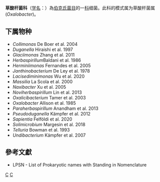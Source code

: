 {{Automatic taxobox
| taxon = Oxalobacteraceae
| authority = Garrity et al. 2006
| type genus = 草酸杆菌属<br>Oxalobacter
| type genus authority = Allison et al. 1985
}}
'''草酸杆菌科'''（[[学名|学名]]：{{lang|la|''Oxalobacteraceae''}}）為[[伯克氏菌目|伯克氏菌目]]的一[[科|科]]细菌。此科的模式属为草酸杆菌属(''Oxalobacter'')。

==下属物种==
* ''Collimonas'' De Boer et al. 2004
* ''Duganella'' Hiraishi et al. 1997
* ''Glaciimonas'' Zhang et al. 2011
* ''Herbaspirillum''Baldani et al. 1986
* ''Herminiimonas'' Fernandes et al. 2005
* ''Janthinobacterium'' De Ley et al. 1978
* ''Lacisediminimonas'' Wu et al. 2020
* ''Massilia'' La Scola et al. 2000
* ''Naxibacter'' Xu et al. 2005
* ''Noviherbaspirillum'' Lin et al. 2013
* ''Oxalicibacterium'' Tamer et al. 2003
* ''Oxalobacter'' Allison et al. 1985
* ''Paraherbaspirillum'' Anandham et al. 2013
* ''Pseudoduganella'' Kämpfer et al. 2012
* ''Sapientia'' Felföldi et al. 2020
* ''Solimicrobium'' Margesin et al. 2018
* ''Telluria'' Bowman et al. 1993
* ''Undibacterium'' Kämpfer et al. 2007

==參考文獻==
{{reflist}}
* LPSN - List of Prokaryotic names with Standing in Nomenclature

{{taxonbar}}

[[Category:_草酸杆菌科|C]]
[[Category:2006年描述的分类群|C]]